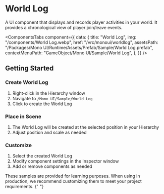 
# World Log

A UI component that displays and records player activities in your world. It provides a chronological view of player join/leave events.

<ComponentsTabs
  component={{
    data: {
      title: "World Log",
      img: "/components/World Log.webp",
      href: "/vrc/monoui/worldlog",
      assetsPath:
        "/Packages/Mono UI/Runtime/Assets/Prefab/Sample/World Log.prefab",
      contextMenuPath: "GameObject/Mono UI/Sample/World Log",
    },
  }}
/>

## Getting Started

<Steps>

### Create World Log

1. Right-click in the Hierarchy window
2. Navigate to `/Mono UI/Sample/World Log`
3. Click to create the World Log

### Place in Scene

1. The World Log will be created at the selected position in your Hierarchy
2. Adjust position and scale as needed

### Customize

1. Select the created World Log
2. Modify component settings in the Inspector window
3. Add or remove components as needed

</Steps>

<Callout type="info">
  These samples are provided for learning purposes. When using in production, we
  recommend customizing them to meet your project requirements.
</Callout>{" "}

